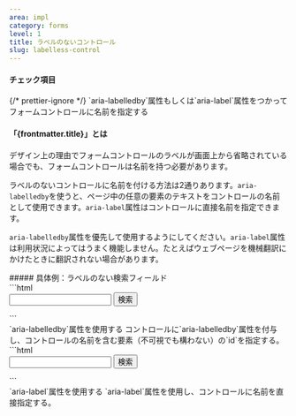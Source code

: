 ```yaml
---
area: impl
category: forms
level: 1
title: ラベルのないコントロール
slug: labelless-control
---
```



#### チェック項目

<Checkpoint title="コントロールにラベルがなく、資料に名前の指定もない場合、名前の案を考え、コンテンツオーナーと認識をそろえる" />

<Checkpoint>
  {/* prettier-ignore */}
  <span slot="title">`aria-labelledby`属性もしくは`aria-label`属性をつかってフォームコントロールに名前を指定する</span>
</Checkpoint>

#### 「{frontmatter.title}」とは

<Level level={frontmatter.level} />

デザイン上の理由でフォームコントロールのラベルが画面上から省略されている場合でも、フォームコントロールは名前を持つ必要があります。

ラベルのないコントロールに名前を付ける方法は2通りあります。`aria-labelledby`を使うと、ページ中の任意の要素のテキストをコントロールの名前として使用できます。`aria-label`属性はコントロールに直接名前を指定できます。

`aria-labelledby`属性を優先して使用するようにしてください。`aria-label`属性は利用状況によってはうまく機能しません。たとえばウェブページを機械翻訳にかけたときに翻訳されない場合があります。

<Cases>
  <div slot="title">
    ##### 具体例：ラベルのない検索フィールド
  </div>
  <Case span={2} type="good">
    <div slot="figure">
      ```html
      <form>
        <span id="hidden-label" style="display: none">検索キーワード</span>
        <input type="search" aria-labelledby="hidden-label" />
        <button type="submit">検索</button>
      </form>
      ```
    </div>
    <span slot="title">`aria-labelledby`属性を使用する</span>
    <span>コントロールに`aria-labelledby`属性を付与し、コントロールの名前を含む要素（不可視でも構わない）の`id`を指定する。</span>
  </Case>
  <Case span={2} type="good">
    <div slot="figure">
      ```html
      <form>
        <input type="search" aria-label="検索キーワード" />
        <button type="submit">検索</button>
      </form>
      ```
    </div>
    <span slot="title">`aria-label`属性を使用する</span>
    <span>`aria-label`属性を使用し、コントロールに名前を直接指定する。</span>
  </Case>
</Cases>
